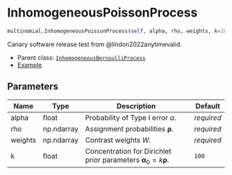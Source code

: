 # InhomogeneousPoissonProcess { #savvi.multinomial.InhomogeneousPoissonProcess }

```python
multinomial.InhomogeneousPoissonProcess(self, alpha, rho, weights, k=100)
```

Canary software release test from @lindon2022anytimevalid.

* Parent class: [`InhomogeneousBernoulliProcess`](/reference/InhomogeneousBernoulliProcess.qmd)
* [Example](../examples/InhomogeneousPoissonProcess.qmd)

## Parameters {.doc-section .doc-section-parameters}

| Name    | Type       | Description                                                                         | Default    |
|---------|------------|-------------------------------------------------------------------------------------|------------|
| alpha   | float      | Probability of Type I error $\alpha$.                                               | _required_ |
| rho     | np.ndarray | Assignment probabilities $\mathbf{\rho}$.                                           | _required_ |
| weights | np.ndarray | Contrast weights $W$.                                                               | _required_ |
| k       | float      | Concentration for Dirichlet prior parameters $\mathbf{\alpha}_0 = k \mathbf{\rho}$. | `100`      |